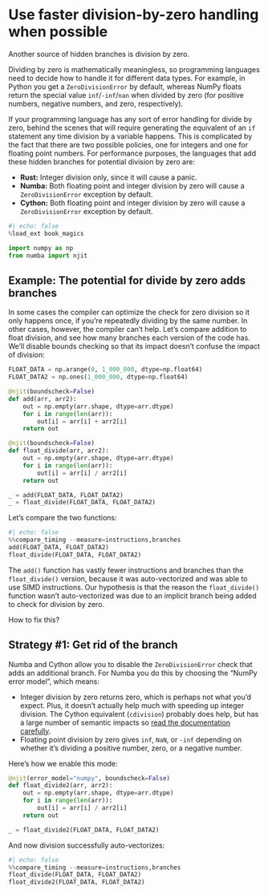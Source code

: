 # Use faster division-by-zero handling when possible

Another source of hidden branches is division by zero.

Dividing by zero is mathematically meaningless, so programming languages need to decide how to handle it for different data types.
For example, in Python you get a `ZeroDivisionError` by default, whereas NumPy floats return the special value `inf`/`-inf`/`nan` when divided by zero (for positive numbers, negative numbers, and zero, respectively).

If your programming language has any sort of error handling for divide by zero, behind the scenes that will require generating the equivalent of an `if` statement any time division by a variable happens.
This is complicated by the fact that there are two possible policies, one for integers and one for floating point numbers.
For performance purposes, the languages that add these hidden branches for potential division by zero are:

* **Rust:** Integer division only, since it will cause a panic.
* **Numba:** Both floating point and integer division by zero will cause a `ZeroDivisionError` exception by default.
* **Cython:** Both floating point and integer division by zero will cause a `ZeroDivisionError` exception by default.

```python
#| echo: false
%load_ext book_magics
```

```python
import numpy as np
from numba import njit
```

## Example: The potential for divide by zero adds branches

In some cases the compiler can optimize the check for zero division so it only happens once, if you're repeatedly dividing by the same number.
In other cases, however, the compiler can't help.
Let's compare addition to float division, and see how many branches each version of the code has.
We'll disable bounds checking so that its impact doesn't confuse the impact of division:

```python
FLOAT_DATA = np.arange(0, 1_000_000, dtype=np.float64)
FLOAT_DATA2 = np.ones(1_000_000, dtype=np.float64)

@njit(boundscheck=False)
def add(arr, arr2):
    out = np.empty(arr.shape, dtype=arr.dtype)
    for i in range(len(arr)):
        out[i] = arr[i] + arr2[i]
    return out

@njit(boundscheck=False)
def float_divide(arr, arr2):
    out = np.empty(arr.shape, dtype=arr.dtype)
    for i in range(len(arr)):
        out[i] = arr[i] / arr2[i]
    return out

_ = add(FLOAT_DATA, FLOAT_DATA2)
_ = float_divide(FLOAT_DATA, FLOAT_DATA2)
```

Let's compare the two functions:

```python
#| echo: false
%%compare_timing --measure=instructions,branches
add(FLOAT_DATA, FLOAT_DATA2)
float_divide(FLOAT_DATA, FLOAT_DATA2)
```

The `add()` function has vastly fewer instructions and branches than the `float_divide()` version, because it was auto-vectorized and was able to use SIMD instructions.
Our hypothesis is that the reason the `float_divide()` function wasn't auto-vectorized was due to an implicit branch being added to check for division by zero.

How to fix this?

## Strategy #1: Get rid of the branch

Numba and Cython allow you to disable the `ZeroDivisionError` check that adds an additional branch.
For Numba you do this by choosing the "NumPy error model", which means:

* Integer division by zero returns zero, which is perhaps not what you'd expect.
  Plus, it doesn't actually help much with speeding up integer division.
  The Cython equivalent (`cdivision`) probably does help, but has a large number of semantic impacts so [read the documentation carefully](https://cython.readthedocs.io/en/latest/src/userguide/source_files_and_compilation.html#compiler-directives).
* Floating point division by zero gives `inf`, `NaN`, or `-inf` depending on whether it's dividing a positive number, zero, or a negative number.

Here's how we enable this mode:

```python
@njit(error_model="numpy", boundscheck=False)
def float_divide2(arr, arr2):
    out = np.empty(arr.shape, dtype=arr.dtype)
    for i in range(len(arr)):
        out[i] = arr[i] / arr2[i]
    return out

_ = float_divide2(FLOAT_DATA, FLOAT_DATA2)
```

And now division successfully auto-vectorizes:

```python
#| echo: false
%%compare_timing --measure=instructions,branches
float_divide(FLOAT_DATA, FLOAT_DATA2)
float_divide2(FLOAT_DATA, FLOAT_DATA2)
```
